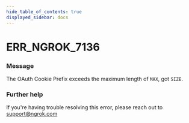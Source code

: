 ```yaml
---
hide_table_of_contents: true
displayed_sidebar: docs
---
```



# ERR_NGROK_7136

### Message

The OAuth Cookie Prefix exceeds the maximum length of `MAX`, got `SIZE`.

### Further help

If you're having trouble resolving this error, please reach out to [support@ngrok.com](mailto:support@ngrok.com?subject=Help%20with%20ERR_NGROK_7136)

<ErrorDetails error="err_ngrok_7136" />
